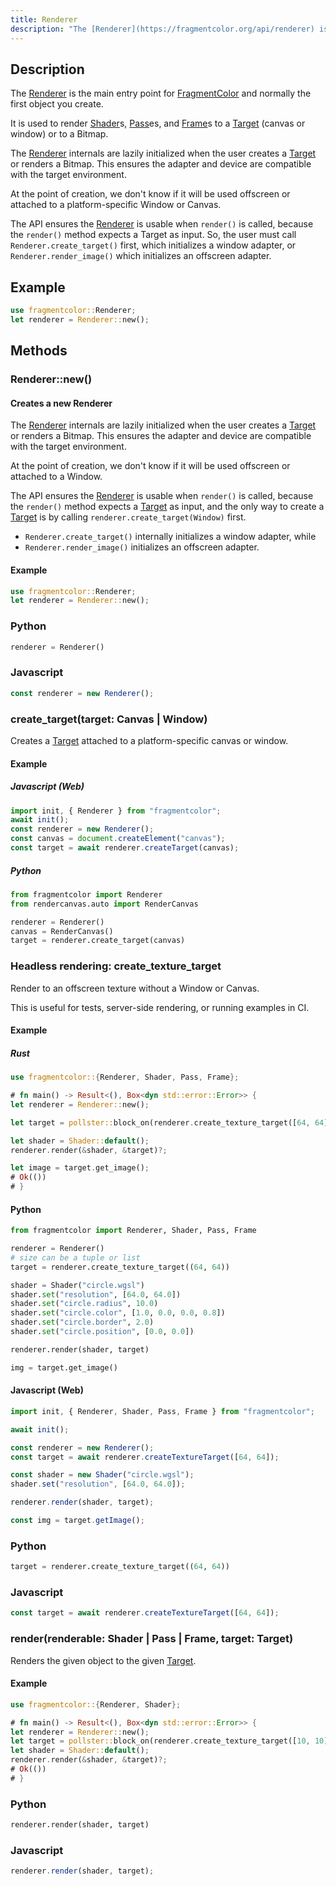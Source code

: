 ```yaml
---
title: Renderer
description: "The [Renderer](https://fragmentcolor.org/api/renderer) is the main entry point for [FragmentColor](https://fragmentcolor.org) and normally the first object you create."
---
```


## Description

The [Renderer](https://fragmentcolor.org/api/renderer) is the main entry point for
[FragmentColor](https://fragmentcolor.org) and normally the first object you create.

It is used to render
[Shader](https://fragmentcolor.org/api/shader)s,
[Pass](https://fragmentcolor.org/api/pass)es, and
[Frame](https://fragmentcolor.org/api/frame)s
to a [Target](https://fragmentcolor.org/api/target) (canvas or window) or to a Bitmap.

The [Renderer](https://fragmentcolor.org/api/renderer) internals are lazily initialized
when the user creates a [Target](https://fragmentcolor.org/api/target) or renders a Bitmap.
This ensures the adapter and device are compatible with the target environment.

At the point of creation, we don't know if it will be used offscreen
or attached to a platform-specific Window or Canvas.

The API ensures the [Renderer](https://fragmentcolor.org/api/renderer) is usable when `render()` is called,
because
the `render()` method expects a Target as input. So, the user must call
`Renderer.create_target()` first, which initializes a window adapter, or
`Renderer.render_image()` which initializes an offscreen adapter.

## Example

```rust
use fragmentcolor::Renderer;
let renderer = Renderer::new();
```

## Methods

### Renderer::new()

#### Creates a new Renderer

The [Renderer](https://fragmentcolor.org/api/renderer) internals are lazily initialized
when the user creates a [Target](https://fragmentcolor.org/api/target) or renders a Bitmap.
This ensures the adapter and device are compatible with the target environment.

At the point of creation, we don't know if it will be used offscreen or attached to a Window.

The API ensures the [Renderer](https://fragmentcolor.org/api/renderer) is usable when `render()` is called,
because the `render()` method expects a [Target](https://fragmentcolor.org/api/target) as input, and
the only way to create a [Target](https://fragmentcolor.org/api/target)
is by calling `renderer.create_target(Window)` first.

- `Renderer.create_target()` internally initializes a window adapter, while
- `Renderer.render_image()` initializes an offscreen adapter.

#### Example

```rust
use fragmentcolor::Renderer;
let renderer = Renderer::new();
```

### Python

```python
renderer = Renderer()
```

### Javascript

```js
const renderer = new Renderer();
```

### create_target(target: Canvas | Window)

Creates a [Target](https://fragmentcolor.org/api/target) attached to a platform-specific canvas or window.

#### Example

##### Javascript (Web)

```js
import init, { Renderer } from "fragmentcolor";
await init();
const renderer = new Renderer();
const canvas = document.createElement("canvas");
const target = await renderer.createTarget(canvas);
```

##### Python

```python
from fragmentcolor import Renderer
from rendercanvas.auto import RenderCanvas

renderer = Renderer()
canvas = RenderCanvas()
target = renderer.create_target(canvas)
```

### Headless rendering: create_texture_target

Render to an offscreen texture without a Window or Canvas.

This is useful for tests, server-side rendering, or running examples in CI.

#### Example

##### Rust

```rust path=null start=null
use fragmentcolor::{Renderer, Shader, Pass, Frame};

# fn main() -> Result<(), Box<dyn std::error::Error>> {
let renderer = Renderer::new();

let target = pollster::block_on(renderer.create_texture_target([64, 64]))?;

let shader = Shader::default();
renderer.render(&shader, &target)?;

let image = target.get_image();
# Ok(())
# }
```

#### Python

```python path=null start=null
from fragmentcolor import Renderer, Shader, Pass, Frame

renderer = Renderer()
# size can be a tuple or list
target = renderer.create_texture_target((64, 64))

shader = Shader("circle.wgsl")
shader.set("resolution", [64.0, 64.0])
shader.set("circle.radius", 10.0)
shader.set("circle.color", [1.0, 0.0, 0.0, 0.8])
shader.set("circle.border", 2.0)
shader.set("circle.position", [0.0, 0.0])

renderer.render(shader, target)

img = target.get_image()
```

#### Javascript (Web)

```js path=null start=null
import init, { Renderer, Shader, Pass, Frame } from "fragmentcolor";

await init();

const renderer = new Renderer();
const target = await renderer.createTextureTarget([64, 64]);

const shader = new Shader("circle.wgsl");
shader.set("resolution", [64.0, 64.0]);

renderer.render(shader, target);

const img = target.getImage();
```

### Python

```python
target = renderer.create_texture_target((64, 64))
```

### Javascript

```js
const target = await renderer.createTextureTarget([64, 64]);
```

### render(renderable: Shader | Pass | Frame, target: Target)

Renders the given object to the given [Target](https://fragmentcolor.org/api/target).

#### Example

```rust
use fragmentcolor::{Renderer, Shader};

# fn main() -> Result<(), Box<dyn std::error::Error>> {
let renderer = Renderer::new();
let target = pollster::block_on(renderer.create_texture_target([10, 10]))?;
let shader = Shader::default();
renderer.render(&shader, &target)?;
# Ok(())
# }
```

### Python

```python
renderer.render(shader, target)
```

### Javascript

```js
renderer.render(shader, target);
```
